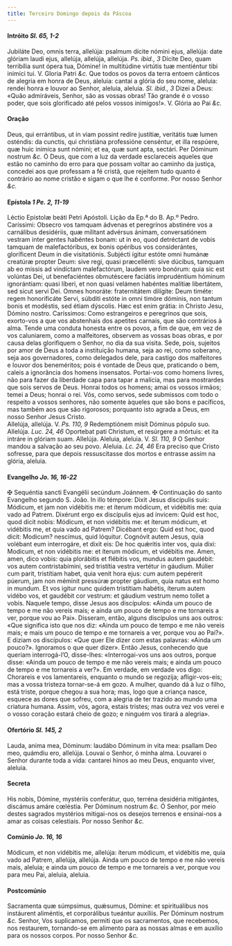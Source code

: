 ```yaml
---
title: Terceiro Domingo depois da Páscoa
---
```


#### Intróito <em>Sl. 65, 1-2</em>

<div class="grid grid-cols-2 gap-5">
  <span class="text-justify">
    Jubiláte Deo, omnis terra, allelúja: psalmum dícite nómini ejus, allelúja:
    date glóriam laudi ejus, allelúja, allelúja, allelúja. <em>Ps. ibid., 3</em>
    Dícite Deo, quam terribília sunt ópera tua, Dómine! in multitúdine virtútis tuæ
    mentiéntur tibi inimíci tui. V. Gloria Patri <em>&c.</em>
  </span>
  <span class="text-justify">
    Que todos os povos da terra entoem cânticos de alegria em honra de Deus,
    aleluia: cantai a glória do seu nome, aleluia: rendei honra e louvor ao
    Senhor, aleluia, aleluia. <em>Sl. ibid., 3</em> Dizei a Deus: «Quão
    admiráveis, Senhor, são as vossas obras! Tão grande é o vosso poder, que
    sois glorificado até pelos vossos inimigos!». V. Glória ao Pai <em>&c.</em>
  </span>
</div>

#### Oração

<div class="grid grid-cols-2 gap-5">
  <span class="text-justify">
    Deus, qui errántibus, ut in viam possint redíre justítiæ, veritátis tuæ
    lumen osténdis: da cunctis, qui christiána professióne censéntur, et illa
    respúere, quæ huic inimíca sunt nómini; et ea, quæ sunt apta, sectári. Per
    Dóminum nostrum <em>&c.</em>
  </span>
  <span class="text-justify">
    Ó Deus, que com a luz da verdade esclareceis aqueles que estão no caminho do
    erro para que possam voltar ao caminho da justiça, concedei aos que
    professam a fé cristã, que rejeitem tudo quanto é contrário ao nome cristão
    e sigam o que lhe é conforme. Por nosso Senhor <em>&c.</em>
  </span>
</div>

#### Epístola <em>1 Pe. 2, 11-19</em>

<div class="grid grid-cols-2 gap-5">
  <span class="text-justify">Léctio Epístolæ beáti Petri Apóstoli.</span>
  <span class="text-justify">Lição da Ep.ª do B. Ap.º Pedro.</span>
  <span class="text-justify">
    Caríssimi: Obsecro vos tamquam ádvenas et peregrínos abstinére vos a
    carnálibus desidériis, quæ mílitant advérsus ánimam, conversatiónem vestram
    inter gentes habéntes bonam: ut in eo, quod detréctant de vobis tamquam de
    malefactóribus, ex bonis opéribus vos considerántes, gloríficent Deum in die
    visitatiónis. Subjécti ígitur estóte omni humánæ creatúræ propter Deum: sive
    regi, quasi præcellénti: sive dúcibus, tamquam ab eo missis ad vindíctam
    malefactórum, laudem vero bonórum: quia sic est volúntas Dei, ut
    benefaciéntes obmutéscere faciátis imprudéntium hóminum ignorántiam: quasi
    líberi, et non quasi velámen habéntes malítiæ libertátem, sed sicut servi
    Dei. Omnes honoráte: fraternitátem dilígite: Deum timéte: regem honorificáte
    Servi, súbditi estóte in omni timóre dóminis, non tantum bonis et modéstis,
    sed étiam dýscolis. Hæc est enim grátia: in Christo Jesu, Dómino nostro.
  </span>
  <span class="text-justify">
    Caríssimos: Como estrangeiros e peregrinos que sois, exorto-vos a que vos
    abstenhais dos apetites carnais, que são contrários à alma. Tende uma
    conduta honesta entre os povos, a fim de que, em vez de vos caluniarem, como
    a malfeitores, observem as vossas boas obras, e por causa delas glorifiquem
    o Senhor, no dia da sua visita. Sede, pois, sujeitos por amor de Deus a toda
    a instituição humana, seja ao rei, como soberano, seja aos governadores,
    como delegados dele, para castigo dos malfeitores e louvor dos beneméritos;
    pois é vontade de Deus que, praticando o bem, caleis a ignorância dos homens
    insensatos. Portai-vos como homens livres, não para fazer da liberdade capa
    para tapar a malícia, mas para mostrardes que sois servos de Deus. Honrai
    todos os homens; amai os vossos irmãos; temei a Deus; honrai o rei. Vós,
    como servos, sede submissos com todo o respeito a vossos senhores, não
    somente àqueles que são bons e pacíficos, mas também aos que são rigorosos;
    porquanto isto agrada a Deus, em nosso Senhor Jesus Cristo.
  </span>
</div>

<div class="grid grid-cols-2 gap-5">
  <span class="text-justify">
    Allelúja, allelúja. V. <em>Ps. 110, 9</em> Redemptiónem misit Dóminus pópulo
    suo. Allelúja. <em>Luc. 24, 46</em> Oportebat pati Christum, et resúrgere a
    mórtuis: et ita intráre in glóriam suam. Allelúja.
  </span>
  <span class="text-justify">
    Aleluia, aleluia. V. <em>Sl. 110, 9</em> O Senhor mandou a salvação ao seu
    povo. Aleluia. <em>Lc. 24, 46</em> Era preciso que Cristo sofresse, para que
    depois ressuscitasse dos mortos e entrasse assim na glória, aleluia.
  </span>
</div>

#### Evangelho <em>Jo. 16, 16-22</em>

<div class="grid grid-cols-2 gap-5">
  <span class="text-justify">
    <span class="text-red-500">&#10016;</span> Sequéntia sancti Evangélii
    secúndum Joánnem.
  </span>
  <span class="text-justify">
    <span class="text-red-500">&#10016;</span> Continuação do santo Evangelho
    segundo S. João.
  </span>
  <span class="text-justify">
    In illo témpore: Dixit Jesus discípulis suis: Módicum, et jam non vidébitis
    me: et íterum módicum, et vidébitis me: quia vado ad Patrem. Dixérunt ergo
    ex discípulis ejus ad ínvicem: Quid est hoc, quod dicit nobis: Módicum, et
    non vidébitis me: et íterum módicum, et vidébitis me, et quia vado ad
    Patrem? Dicébant ergo: Quid est hoc, quod dicit: Modicum? nescímus, quid
    lóquitur. Cognóvit autem Jesus, quia volébant eum interrogáre, et dixit eis:
    De hoc quǽritis inter vos, quia dixi: Modicum, et non vidébitis me: et
    íterum módicum, et vidébitis me. Amen, amen, dico vobis: quia plorábitis et
    flébitis vos, mundus autem gaudébit: vos autem contristabímini, sed
    tristítia vestra vertétur in gáudium. Múlier cum parit, tristítiam habet,
    quia venit hora ejus: cum autem pepérerit púerum, jam non méminit pressúræ
    propter gáudium, quia natus est homo in mundum. Et vos igitur nunc quidem
    tristítiam habétis, íterum autem vidébo vos, et gaudébit cor vestrum: et
    gáudium vestrum nemo tollet a vobis.
  </span>
  <span class="text-justify">
    Naquele tempo, disse Jesus aos discípulos: «Ainda um pouco de tempo e me não
    vereis mais; e ainda um pouco de tempo e me tornareis a ver, porque vou ao
    Pai». Disseram, então, alguns discípulos uns aos outros: «Que significa isto
    que nos diz: «Ainda um pouco de tempo e me não vereis mais; e mais um pouco
    de tempo e me tornareis a ver, porque vou ao Pai?». E diziam os discípulos:
    «Que quer Ele dizer com estas palavras: «Ainda um pouco?». Ignoramos o que
    quer dizer». Então Jesus, conhecendo que queriam interrogá-l’O, disse-lhes:
    «Interrogai-vos uns aos outros, porque disse: «Ainda um pouco de tempo e me
    não vereis mais; e ainda um pouco de tempo e me tornareis a ver?». Em
    verdade, em verdade vos digo: Chorareis e vos lamentareis, enquanto o mundo
    se regozija; afligir-vos-eis; mas a vossa tristeza tornar-se-á em gozo. A
    mulher, quando dá à luz o filho, está triste, porque chegou a sua hora; mas,
    logo que a criança nasce, esquece as dores que sofreu, com a alegria de ter
    trazido ao mundo uma criatura humana. Assim, vós, agora, estais tristes; mas
    outra vez vos verei e o vosso coração estará cheio de gozo; e ninguém vos
    tirará a alegria».
  </span>
</div>

#### Ofertório <em>Sl. 145, 2</em>

<div class="grid grid-cols-2 gap-5">
  <span class="text-justify">
    Lauda, anima mea, Dóminum: laudábo Dóminum in vita mea: psallam Deo meo,
    quámdiu ero, allelúja.
  </span>
  <span class="text-justify">
    Louvai o Senhor, ó minha alma. Louvarei o Senhor durante toda a vida:
    cantarei hinos ao meu Deus, enquanto viver, aleluia.
  </span>
</div>

#### Secreta

<div class="grid grid-cols-2 gap-5">
  <span class="text-justify">
    His nobis, Dómine, mystériis conferátur, quo, terréna desidéria mitigántes,
    discámus amáre cœléstia. Per Dóminum nostrum <em>&c.</em>
  </span>
  <span class="text-justify">
    Ó Senhor, por meio destes sagrados mystérios mitigai-nos os desejos terrenos
    e ensinai-nos a amar as coisas celestiais. Por nosso Senhor <em>&c.</em>
  </span>
</div>

#### Comúnio <em>Jo. 16, 16</em>

<div class="grid grid-cols-2 gap-5">
  <span class="text-justify">
    Módicum, et non vidébitis me, allelúja: íterum módicum, et vidébitis me,
    quia vado ad Patrem, allelúja, allelúja.
  </span>
  <span class="text-justify">
    Ainda um pouco de tempo e me não vereis mais, aleluia; e ainda um pouco de
    tempo e me tornareis a ver, porque vou para meu Pai, aleluia, aleluia.
  </span>
</div>

#### Postcomúnio

<div class="grid grid-cols-2 gap-5">
  <span class="text-justify">
    Sacramenta quæ súmpsimus, quǽsumus, Dómine: et spirituálibus nos instáurent
    aliméntis, et corporálibus tueántur auxíliis. Per Dóminum nostrum
    <em>&c.</em>
  </span>
  <span class="text-justify">
    Senhor, Vos suplicamos, permiti que os sacramentos, que recebemos, nos
    restaurem, tornando-se em alimento para as nossas almas e em auxílio para os
    nossos corpos. Por nosso Senhor <em>&c.</em>
  </span>
</div>
